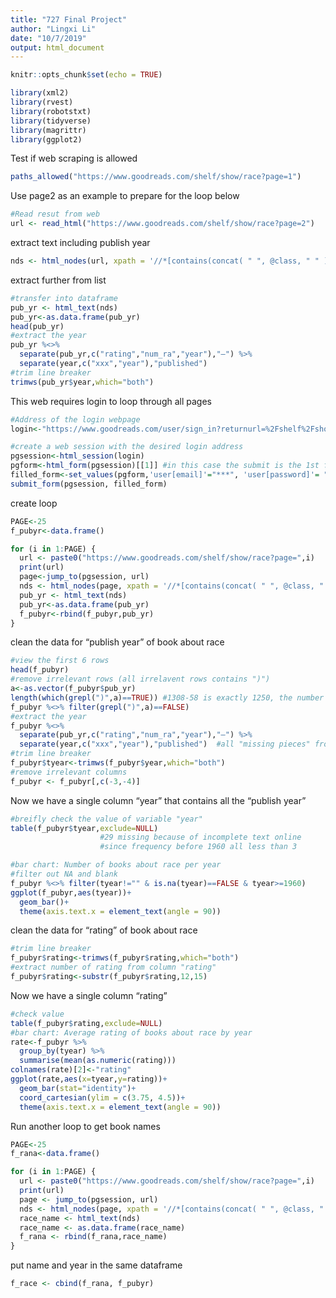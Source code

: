 ```yaml
---
title: "727 Final Project"
author: "Lingxi Li"
date: "10/7/2019"
output: html_document
---
```


```r
knitr::opts_chunk$set(echo = TRUE)
```

```r
library(xml2)
library(rvest)
library(robotstxt)
library(tidyverse)
library(magrittr)
library(ggplot2)
```
Test if web scraping is allowed
```r
paths_allowed("https://www.goodreads.com/shelf/show/race?page=1")
```
Use page2 as an example to prepare for the loop below
```r
#Read resut from web
url <- read_html("https://www.goodreads.com/shelf/show/race?page=2")
```
extract text including publish year
```r
nds <- html_nodes(url, xpath = '//*[contains(concat( " ", @class, " " ), concat( " ", "greyText", " " )) and contains(concat( " ", @class, " " ), concat( " ", "smallText", " " ))]')
```
extract further from list
```r
#transfer into dataframe
pub_yr <- html_text(nds)
pub_yr<-as.data.frame(pub_yr)
head(pub_yr)
#extract the year
pub_yr %<>% 
  separate(pub_yr,c("rating","num_ra","year"),"—") %>%
  separate(year,c("xxx","year"),"published")
#trim line breaker
trimws(pub_yr$year,which="both")
```
This web requires login to loop through all pages
```r
#Address of the login webpage
login<-"https://www.goodreads.com/user/sign_in?returnurl=%2Fshelf%2Fshow%2Frace%3Fpage%3D1"

#create a web session with the desired login address
pgsession<-html_session(login)
pgform<-html_form(pgsession)[[1]] #in this case the submit is the 1st form
filled_form<-set_values(pgform,'user[email]'="***", 'user[password]'= "***")
submit_form(pgsession, filled_form)
```
create loop
```r
PAGE<-25
f_pubyr<-data.frame()

for (i in 1:PAGE) {
  url <- paste0("https://www.goodreads.com/shelf/show/race?page=",i)
  print(url)
  page<-jump_to(pgsession, url)
  nds <- html_nodes(page, xpath = '//*[contains(concat( " ", @class, " " ), concat( " ", "greyText", " " )) and contains(concat( " ", @class, " " ), concat( " ", "smallText", " " ))]')
  pub_yr <- html_text(nds)
  pub_yr<-as.data.frame(pub_yr)
  f_pubyr<-rbind(f_pubyr,pub_yr)
}
```
clean the data for "publish year" of book about race
```r
#view the first 6 rows
head(f_pubyr)
#remove irrelevant rows (all irrelavent rows contains ")")
a<-as.vector(f_pubyr$pub_yr)
length(which(grepl(")",a)==TRUE)) #1308-58 is exactly 1250, the number of rows of clean data
f_pubyr %<>% filter(grepl(")",a)==FALSE)
#extract the year
f_pubyr %<>% 
  separate(pub_yr,c("rating","num_ra","year"),"—") %>%
  separate(year,c("xxx","year"),"published")  #all "missing pieces" from the warning message is the text misscraped that does not include "publish year"
#trim line breaker
f_pubyr$tyear<-trimws(f_pubyr$year,which="both")
#remove irrelevant columns
f_pubyr <- f_pubyr[,c(-3,-4)]
```
Now we have a single column "year" that contains all the "publish year"
```r
#breifly check the value of variable "year" 
table(f_pubyr$tyear,exclude=NULL) 
                    #29 missing because of incomplete text online                            
                    #since frequency before 1960 all less than 3

#bar chart: Number of books about race per year
#filter out NA and blank
f_pubyr %<>% filter(tyear!="" & is.na(tyear)==FALSE & tyear>=1960)
ggplot(f_pubyr,aes(tyear))+
  geom_bar()+
  theme(axis.text.x = element_text(angle = 90))
```
clean the data for "rating" of book about race
```r
#trim line breaker
f_pubyr$rating<-trimws(f_pubyr$rating,which="both")
#extract number of rating from column "rating"
f_pubyr$rating<-substr(f_pubyr$rating,12,15)
```
Now we have a single column "rating"
```r
#check value
table(f_pubyr$rating,exclude=NULL)
#bar chart: Average rating of books about race by year
rate<-f_pubyr %>%
  group_by(tyear) %>%
  summarise(mean(as.numeric(rating))) 
colnames(rate)[2]<-"rating"
ggplot(rate,aes(x=tyear,y=rating))+
  geom_bar(stat="identity")+
  coord_cartesian(ylim = c(3.75, 4.5))+
  theme(axis.text.x = element_text(angle = 90))
```
Run another loop to get book names
```r
PAGE<-25
f_rana<-data.frame()

for (i in 1:PAGE) {
  url <- paste0("https://www.goodreads.com/shelf/show/race?page=",i)
  print(url)
  page <- jump_to(pgsession, url)
  nds <- html_nodes(page, xpath = '//*[contains(concat( " ", @class, " " ), concat( " ", "bookTitle", " " ))]')
  race_name <- html_text(nds)
  race_name <- as.data.frame(race_name)
  f_rana <- rbind(f_rana,race_name)
}
```
put name and year in the same dataframe
```r
f_race <- cbind(f_rana, f_pubyr)
```


